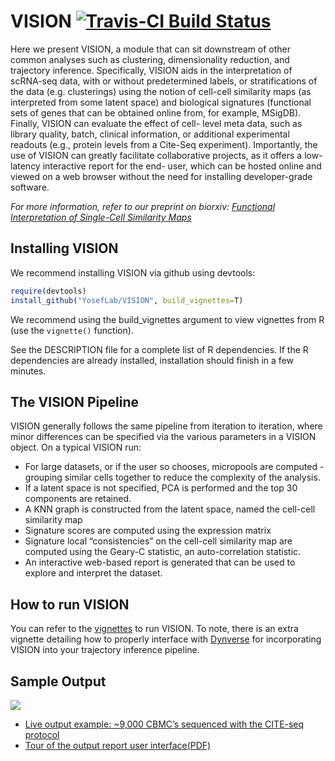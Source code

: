 # VISION [![Travis-CI Build Status](https://travis-ci.org/YosefLab/VISION.svg?branch=master)](https://travis-ci.org/YosefLab/VISION)

Here we present VISION, a module that can sit downstream of other common analyses such as clustering, dimensionality reduction, and trajectory inference. Specifically, VISION aids in the interpretation of scRNA-seq data, with or without predetermined labels, or stratifications of the data (e.g. clusterings) using the notion of cell-cell similarity maps (as interpreted from some latent space) and biological signatures (functional sets of genes that can be obtained online from, for example, MSigDB). Finally, VISION can evaluate the effect of cell- level meta data, such as library quality, batch, clinical information, or additional experimental readouts (e.g., protein levels from a Cite-Seq experiment). Importantly, the use of VISION can greatly facilitate collaborative projects, as it offers a low- latency interactive report for the end- user, which can be hosted online and viewed on a web browser without the need for installing developer-grade software.

_For more information, refer to our preprint on biorxiv: [Functional Interpretation of Single-Cell Similarity Maps
](https://www.biorxiv.org/content/early/2018/08/29/403055)_

## Installing VISION

We recommend installing VISION via github using devtools:

```r
require(devtools)
install_github("YosefLab/VISION", build_vignettes=T)
```

We recommend using the build_vignettes argument to view vignettes from R (use the `vignette()` function). 

See the DESCRIPTION file for a complete list of R dependencies.  If the R dependencies are already installed, installation should finish in a few minutes.

## The VISION Pipeline

VISION generally follows the same pipeline from iteration to iteration, where minor differences can be specified via the various parameters in a VISION object. On a typical VISION run:

- For large datasets, or if the user so chooses, micropools are computed - grouping similar cells together to reduce the complexity of the analysis.
- If a latent space is not specified, PCA is performed and the top 30 components are retained.
- A KNN graph is constructed from the latent space, named the cell-cell similarity map
- Signature scores are computed using the expression matrix
- Signature local “consistencies” on the cell-cell similarity map are computed using the Geary-C statistic, an auto-correlation statistic.
- An interactive web-based report is generated that can be used to explore and interpret the dataset.

## How to run VISION

You can refer to the [vignettes](/vignettes) to run VISION. To note, there is an extra vignette detailing how
to properly interface with [Dynverse](https://github.com/dynverse) for incorporating VISION into your
trajectory inference pipeline.

## Sample Output

![](example_report.png)

- [Live output example: ~9,000 CBMC's sequenced with the CITE-seq protocol](http://s124.millennium.berkeley.edu:7703/)
- [Tour of the output report user interface(PDF)](https://github.com/YosefLab/VISION/raw/master/docs/VISION_Report_Manual.pdf)
